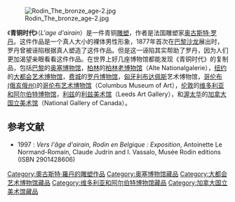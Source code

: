 [[Image:Rodin_The_bronze_age-2.jpg|thumb]]

《'''青铜时代'''》（''L'age d'airain''）是一件青铜[[雕塑|雕塑]]，作者是法国雕塑家[[奥古斯特·罗丹|奥古斯特·罗丹]]。这件作品是一个真人大小的裸体男性形象，1877年首次在[[巴黎|巴黎]][[沙龙|沙龙]]展出时，罗丹曾被诬陷根据真人塑造了这件作品。但是这一诬陷其实帮助了罗丹，因为人们更加渴望亲眼看看这件作品。在世界上好几座博物馆都能发现《青铜时代》的复制品，包括[[巴黎|巴黎]]的[[奥塞博物馆|奥塞博物馆]]，[[柏林|柏林]]的[[柏林老博物馆|柏林老博物馆]]（Alte Nationalgalerie），[[纽约|纽约]]的[[大都会艺术博物馆|大都会艺术博物馆]]，[[费城|费城]]的[[罗丹博物馆|罗丹博物馆]]，[[匈牙利|匈牙利]][[布达佩斯|布达佩斯]]艺术博物馆，[[哥伦布_(俄亥俄州)|哥伦布 (俄亥俄州)]]的[[哥伦布艺术博物馆|哥伦布艺术博物馆]]（Columbus Museum of Art），[[伦敦|伦敦]]的[[维多利亚和阿尔伯特博物馆|维多利亚和阿尔伯特博物馆]]，[[利兹|利兹]]的[[利兹美术馆|利兹美术馆]]（Leeds Art Gallery），和[[渥太华|渥太华]]的[[加拿大国立美术馆|加拿大国立美术馆]]（National Gallery of Canada）。

==参考文献==
* 1997 : ''Vers l'âge d'airain, Rodin en Belgique : Exposition'', Antoinette Le Normand-Romain, Claude Judrin and I. Vassalo, Musée Rodin editions (ISBN 2901428606)

{{Commons|L'Âge d'airain}}

{{DEFAULTSORT:Age of Bronze, The}}
[[Category:奧古斯特·羅丹的雕塑作品|Category:奧古斯特·羅丹的雕塑作品]]
[[Category:奥塞博物馆藏品|Category:奥塞博物馆藏品]]
[[Category:大都会艺术博物馆藏品|Category:大都会艺术博物馆藏品]]
[[Category:维多利亚和阿尔伯特博物馆藏品|Category:维多利亚和阿尔伯特博物馆藏品]]
[[Category:加拿大国立美术馆藏品|Category:加拿大国立美术馆藏品]]